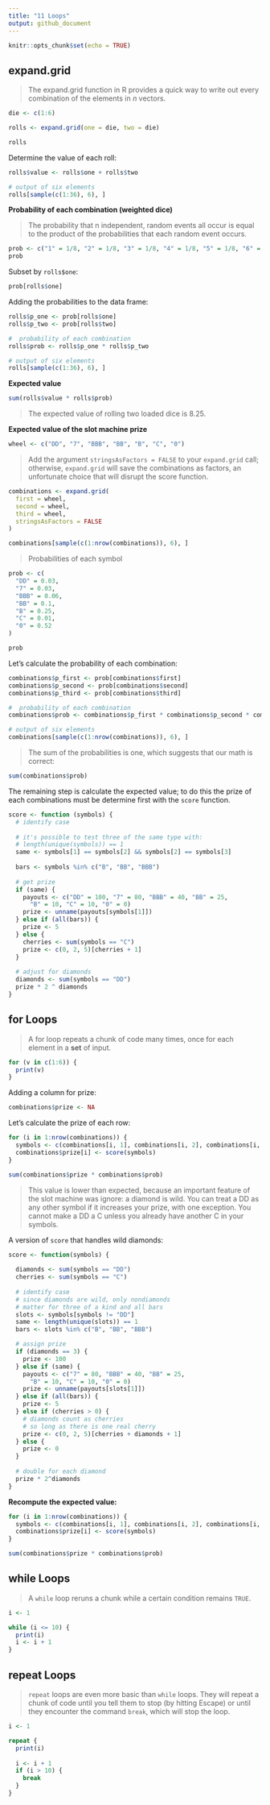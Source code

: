 ```yaml
---
title: "11 Loops"
output: github_document
---
```


```r
knitr::opts_chunk$set(echo = TRUE)
```

## expand.grid

>The expand.grid function in R provides a quick way to write out every 
combination of the elements in _n_ vectors.

```r
die <- c(1:6)

rolls <- expand.grid(one = die, two = die)
```
```r
rolls
```

Determine the value of each roll:

```r
rolls$value <- rolls$one + rolls$two

# output of six elements
rolls[sample(c(1:36), 6), ]
```

__Probability of each combination (weighted dice)__

>The probability that n independent, random events all occur is equal to the 
product of the probabilities that each random event occurs.

```r
prob <- c("1" = 1/8, "2" = 1/8, "3" = 1/8, "4" = 1/8, "5" = 1/8, "6" = 3/8)
prob
```

Subset by `rolls$one`:
```r
prob[rolls$one]
```

Adding the probabilities to the data frame:

```r
rolls$p_one <- prob[rolls$one]
rolls$p_two <- prob[rolls$two]

#  probability of each combination
rolls$prob <- rolls$p_one * rolls$p_two

# output of six elements
rolls[sample(c(1:36), 6), ]
```

__Expected value__

```r
sum(rolls$value * rolls$prob)
```
> The expected value of rolling two loaded dice is 8.25.

__Expected value of the slot machine prize__

```r
wheel <- c("DD", "7", "BBB", "BB", "B", "C", "0")
```


>Add the argument `stringsAsFactors = FALSE` to your `expand.grid` call; 
otherwise, `expand.grid` will save the combinations as factors, an unfortunate 
choice that will disrupt the score function.

```r
combinations <- expand.grid(
  first = wheel, 
  second = wheel, 
  third = wheel, 
  stringsAsFactors = FALSE
)

combinations[sample(c(1:nrow(combinations)), 6), ]
```
> Probabilities of each symbol

```r
prob <- c(
  "DD" = 0.03,
  "7" = 0.03, 
  "BBB" = 0.06, 
  "BB" = 0.1,
  "B" = 0.25,
  "C" = 0.01,
  "0" = 0.52
)

prob
```

Let's calculate the probability of each combination:

```r
combinations$p_first <- prob[combinations$first]
combinations$p_second <- prob[combinations$second]
combinations$p_third <- prob[combinations$third]

#  probability of each combination
combinations$prob <- combinations$p_first * combinations$p_second * combinations$p_third

# output of six elements
combinations[sample(c(1:nrow(combinations)), 6), ]
```

>The sum of the probabilities is one, which suggests that our math is correct:

```r
sum(combinations$prob)
```
The remaining step is calculate the expected value; to do this the prize of each
combinations must be determine first with the `score` function.

```r
score <- function (symbols) {
  # identify case
  
  # it's possible to test three of the same type with:
  # length(unique(symbols)) == 1
  same <- symbols[1] == symbols[2] && symbols[2] == symbols[3]
  
  bars <- symbols %in% c("B", "BB", "BBB")
  
  # get prize
  if (same) {
    payouts <- c("DD" = 100, "7" = 80, "BBB" = 40, "BB" = 25, 
      "B" = 10, "C" = 10, "0" = 0)
    prize <- unname(payouts[symbols[1]])
  } else if (all(bars)) {
    prize <- 5
  } else {
    cherries <- sum(symbols == "C")
    prize <- c(0, 2, 5)[cherries + 1]
  }
  
  # adjust for diamonds
  diamonds <- sum(symbols == "DD")
  prize * 2 ^ diamonds
}
```

## for Loops

>A for loop repeats a chunk of code many times, once for each element in a 
__set__ of input. 

```r
for (v in c(1:6)) {
  print(v)
}
```

Adding a column for prize:

```r
combinations$prize <- NA
```

Let's calculate the prize of each row:

```r
for (i in 1:nrow(combinations)) {
  symbols <- c(combinations[i, 1], combinations[i, 2], combinations[i, 3])
  combinations$prize[i] <- score(symbols)
}
```


```r
sum(combinations$prize * combinations$prob)
```

>This value is lower than expected, because an important feature of the slot 
machine was ignore: a diamond is wild. You can treat a DD as any other symbol 
if it increases your prize, with one exception. You cannot make a DD a C unless 
you already have another C in your symbols.

A version of `score` that handles wild diamonds:

```r
score <- function(symbols) {
  
  diamonds <- sum(symbols == "DD")
  cherries <- sum(symbols == "C")
  
  # identify case
  # since diamonds are wild, only nondiamonds 
  # matter for three of a kind and all bars
  slots <- symbols[symbols != "DD"]
  same <- length(unique(slots)) == 1
  bars <- slots %in% c("B", "BB", "BBB")

  # assign prize
  if (diamonds == 3) {
    prize <- 100
  } else if (same) {
    payouts <- c("7" = 80, "BBB" = 40, "BB" = 25,
      "B" = 10, "C" = 10, "0" = 0)
    prize <- unname(payouts[slots[1]])
  } else if (all(bars)) {
    prize <- 5
  } else if (cherries > 0) {
    # diamonds count as cherries
    # so long as there is one real cherry
    prize <- c(0, 2, 5)[cherries + diamonds + 1]
  } else {
    prize <- 0
  }
  
  # double for each diamond
  prize * 2^diamonds
}
```


__Recompute the expected value:__

```r
for (i in 1:nrow(combinations)) {
  symbols <- c(combinations[i, 1], combinations[i, 2], combinations[i, 3])
  combinations$prize[i] <- score(symbols)
}
```


```r
sum(combinations$prize * combinations$prob)
```

## while Loops

>A `while` loop reruns a chunk while a certain condition remains `TRUE`.

```r
i <- 1

while (i <= 10) {
  print(i)
  i <- i + 1
}
```

## repeat Loops

>`repeat` loops are even more basic than `while` loops. They will repeat a chunk
of code until you tell them to stop (by hitting Escape) or until they encounter
the command `break`, which will stop the loop.

```r
i <- 1

repeat {
  print(i)
  
  i <- i + 1
  if (i > 10) {
    break
  }
}
```

